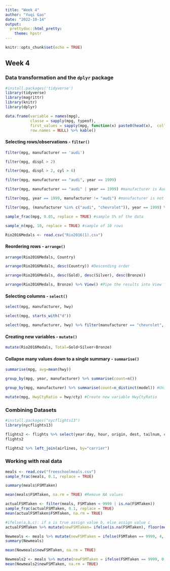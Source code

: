 ```yaml
---
title: "Week 4"
author: "Yuqi Gao"
date: "2022-10-14"
output: 
  prettydoc::html_pretty:
    theme: hpstr
---
```


```r
knitr::opts_chunk$set(echo = TRUE)
```

## Week 4

### Data transformation and the `dplyr` package

```r
#install.packages('tidyverse')
library(tidyverse)
library(magrittr)
library(knitr)
library(dplyr)
```

```r
data.frame(variable = names(mpg),
           classe = sapply(mpg, typeof),
           first_values = sapply(mpg, function(x) paste0(head(x),  collapse = ", ")),
           row.names = NULL) %>% kable()
```

#### Selecting rows/observations - `filter()`

```r
filter(mpg, manufacturer == 'audi')
```

```r
filter(mpg, displ > 2)
```

```r
filter(mpg, displ > 2, cyl > 6)
```

```r
filter(mpg, manufacturer == "audi", year == 1999)
```

```r
filter(mpg, manufacturer == "audi" | year == 1999) #manufacturer is Audi or the year is 1999
```

```r
filter(mpg, year == 1999, manufacturer != "audi") #manufacturer is not Audi and the year is 1999
```

```r
filter(mpg, (manufacturer %in% c("audi", "chevrolet")), year == 1999) %>% count(manufacturer)
```

```r
sample_frac(mpg, 0.05, replace = TRUE) #sample 5% of the data
```

```r
sample_n(mpg, 10, replace = TRUE) #sample of 10 rows
```

```r
Rio2016Medals <- read.csv("Rio2016(1).csv")
```

#### Reordering rows - `arrange()`

```r
arrange(Rio2016Medals, Country)
```

```r
arrange(Rio2016Medals, desc(Country)) #Descending order
```

```r
arrange(Rio2016Medals, desc(Gold), desc(Silver), desc(Bronze))
```

```r
arrange(Rio2016Medals, Bronze) %>% View() #Pipe the results into View function
```

#### Selecting columns - `select()`

```r
select(mpg, manufacturer, hwy)
```

```r
select(mpg, starts_with("d"))
```

```r
select(mpg, manufacturer, hwy) %>% filter(manufacturer == "chevrolet", hwy >= 20)
```

#### Creating new variables - `mutate()`

```r
mutate(Rio2016Medals, Total=Gold+Silver+Bronze)
```

#### Collapse many values down to a single summary - `summarise()`

```r
summarise(mpg, avg=mean(hwy))
```

```r
group_by(mpg, year, manufacturer) %>% summarise(count=n())
```

```r
group_by(mpg, manufacturer) %>% summarise(count=n_distinct(model)) #Unique models produced by each manufacturer
```

```r
mutate(mpg, HwyCtyRatio = hwy/cty) #Create new variable HwyCtyRatio
```

### Combining Datasets

```r
#install.packages("nycflights13")
library(nycflights13)
```

```r
flights2 <- flights %>% select(year:day, hour, origin, dest, tailnum, carrier)
flights2
```

```r
flights2 %>% left_join(airlines, by="carrier")
```

### Working with real data

```r
meals <- read.csv("freeschoolmeals.csv")
sample_frac(meals, 0.1, replace = TRUE)
```

```r
summary(meals$FSMTaken)
```

```r
mean(meals$FSMTaken, na.rm = TRUE) #Remove NA values
```

```r
actualFSMTaken <- filter(meals, FSMTaken < 9999 | is.na(FSMTaken))
sample_frac(actualFSMTaken, 0.1, replace = TRUE)
mean(actualFSMTaken$FSMTaken, na.rm = TRUE)
```

```r
#ifelse(a,b,c): if a is true assign value b, else assign value c
actualFSMTaken %>% mutate(newFSMTaken= ifelse(is.na(FSMTaken), floor(mean(FSMTaken, na.rm = TRUE)), FSMTaken))
```

```r
Newmeals <- meals %>% mutate(newFSMTaken = ifelse(FSMTaken == 9999, 4, FSMTaken)) #Replace 9999 with 4
summary(Newmeals)
```

```r
mean(Newmeals$newFSMTaken, na.rm = TRUE)
```

```r
Newmeals2 <- meals %>% mutate(newFSMTaken = ifelse(FSMTaken == 9999, 0, FSMTaken)) #Replace 9999 with 0
mean(Newmeals2$newFSMTaken, na.rm = TRUE)
```
